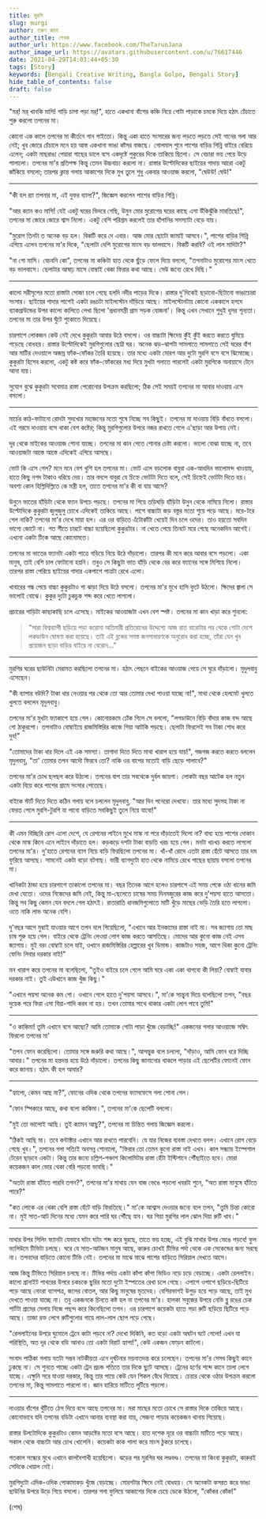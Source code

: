 ```yaml
---
title: মুরগি
slug: murgi
author: তরুণ জানা
author_title: লেখক
author_url: https://www.facebook.com/TheTarunJana
author_image_url: https://avatars.githubusercontent.com/u/76617446
date: 2021-04-29T14:03:44+05:30
tags: [Story]
keywords: [Bengali Creative Writing, Bangla Golpo, Bengali Story]
hide_table_of_contents: false
draft: false
---
```


"মর্! মর্ খানকি মাগি! গাড়ি চাপা পড়া মর্!", হাতে একখানা বাঁশের কঞ্চি নিয়ে গোটা পাড়াকে চমকে দিয়ে হঠাৎ চেঁচাতে 
শুরু করলো তপনের মা।

কোনো এক কালে তপনের মা কীর্তনে গান গাইতো। কিন্তু একা হাতে সংসারের জন্য লড়তে লড়তে সেই গানের গলা আর নেই;
খুব জোরে চেঁচালে মনে হয় আস্ত একখানা ভাঙা কাঁসর বাজছে। গোলমাল শুনে পাশের বাড়ির গিন্নি বাইরে বেরিয়ে এলেন; একটা 
মাছরাঙা পেয়ারা গাছের ডালে বসে একদৃষ্টে পুকুরের দিকে তাকিয়ে ছিলো। সে বেচারা ভয় পেয়ে উড়ে পালালো।
তপনের মা'র প্রতিপক্ষ কিন্তু তেমন উচ্চবাচ্য করলো না। রাস্তার উল্টোদিকের ছাইয়ের গাদায় আরো একটু জাঁকিয়ে বসলো;
তারপর ক্লান্ত গলায় আকাশের দিকে মুখ তুলে শুধু একবার আওয়াজ করলো, "ঘেউউ! ঘেউ!"

<!-- truncate -->

---

"কী হল র‍্যা তপনার মা, এই দুফর ব্যালা?", জিজ্ঞেস করলেন পাশের বাড়ির গিন্নি।

"আর ক্যান কও মাসি! যেই একটু ঘরের ভিদরে গেছি, উমুন মোর মুরোগের ঘরের কাছে এসা উঁকিঝুঁকি মারতিছে!", তপনের মা
জোরে জোরে শ্বাস নিলো। একটু বেশি পরিশ্রম করলেই তার হাঁপানির সমস্যাটা বেড়ে যায়।

"মুরোগ তিনটা ত অনেক বড় হল। বিকটি করে দে এবার। আজ মোর ছোটো জামাই আসবে।", পাশের বাড়ির গিন্নি এগিয়ে এলেন
তপনের মা'র দিকে, "ছেলাটা দেশি মুরোগের মাংস বড় ভালবাসে। বিকটি করবি? ওই লাল মাদিটা?"

"না গো মাসি। বেচবনি কো", তপনের মা কঞ্চিটা হাত থেকে ছুঁড়ে ফেলে দিয়ে বললো, "তপনাটাও মুরোগের মাংস খেতে বড় 
ভালবাসে। ছেলাটার আষাঢ় মাসে বোম্বাই থেকা ফিরার কথা আছে। সেউ জন্যে রেখে দিছি।"

---

কালো সরীসৃপের মতো রাস্তাটা সোজা চলে গেছে হলদি নদীর পাড়ের দিকে। রাস্তার দু'দিকেই ছড়ানো-ছিটানো ভাঙাচোরা সংসার। 
ছাইয়ের গাদার পাশেই একটা রঙচটা মাইলস্টোন দাঁড়িয়ে আছে। মাইলস্টোনটায় কোনো এককালে হলদে ব্যাকগ্রাউন্ডের উপর কালো 
কালিতে লেখা ছিলো 'প্রধানমন্ত্রী গ্রাম সড়ক যোজনা'। কিন্তু এখন সেখানে শুধুই ধূসর শূন্যতা। তপনের মা তার উপর ঘুঁটে 
শুকোতে দিয়েছে।

চারপাশে লোকজন কেউ নেই দেখে কুকুরটা আবার উঠে বসলো। ওর বাচ্চাটা ক্ষিদেয় কুঁই কুঁই করতে করতে ঘুমিয়ে পড়েছে বোধহয়।
রাস্তার উল্টোদিকেই মুরগিগুলোর ছোট্ট ঘর। অনেক ঝড়-ঝাপটা সামলাতে সামলাতে সেই ঘরের বাঁশ আর মাটির দেওয়ালে অজস্র 
ফাঁক-ফোঁকর তৈরি হয়েছে। তার মধ্যে একটা মোরগ আর দুটো মুরগি বসে বসে ঝিমোচ্ছে। কুকুরটা হিসেব করলো, একটু কষ্ট করে 
ফাঁক-ফোঁকরের মধ্য দিয়ে মুখটা গলাতে পারলেই একটা মুরগিকে অনায়াসে টেনে আনা যায়।

সুযোগ বুঝে কুকুরটা সবেমাত্র রাস্তা পেরোনোর উপক্রম করছিলো; ঠিক সেই সময়ই তপনের মা আবার দাওয়ায় এসে বসলো।

---

মার্চের কাঠ-ফাটানো রোদটা সুদখোর মহাজনের মতো শুষে নিচ্ছে সব কিছুই। তপনের মা দাওয়ায় বিড়ি বাঁধতে বসলো। এই গরমে 
দাওয়ায় বসে থাকা বেশ কষ্টের; কিন্তু মুরগিগুলোর উপরে নজর রাখতে গেলে এ'ছাড়া আর উপায় নেই।

দূর থেকে মাইকের আওয়াজ শোনা যাচ্ছে। তপনের মা কান পেতে শোনার চেষ্টা করলো। ভালো বোঝা যাচ্ছে না, তবে আওয়াজটা
আস্তে আস্তে এদিকেই এগিয়ে আসছে।

ভোট কি এসে গেল? মনে মনে বেশ খুশি হল তপনের মা। ভোট এলে বড়লোক বাবুরা এক-আধদিন ভালোমন্দ খাওয়ায়, হাতে কিছু
নগদ টাকাও ধরিয়ে দেয়। তার বদলে বাবুরা যে চিহ্নে ভোটটা দিতে বলে, সেই চিহ্নেই ভোটটা দিতে হয়। অবশ্য কোন 
হিল্লিদিল্লিতে কে মন্ত্রী হল, তাতে তপনের মা'র কী বা যায় আসে?

উনুনে ভাতের হাঁড়িটা থেকে ফ্যান উপচে পড়ছে। তপনের মা গিয়ে তড়িঘড়ি হাঁড়িটা উনুন থেকে নামিয়ে নিলো।
রাস্তার উল্টোদিকে কুকুরটা জুলুজুলু চোখে এদিকেই তাকিয়ে আছে। পাশে বাচ্চাটা জড় বস্তুর মতো শুয়ে পড়ে আছে। মরে-টরে 
গেল নাকি? তপনের মা'র দেখে মায়া হল। এর ওর বাড়িতে এঁটোকাঁটা খেয়েই দিন চলে ওদের। তাও হয়তো সবদিন ভাগ্যে জোটে না। 
গত শীতে চারটে বাচ্চা হয়েছিলো কুকুরটার। না খেতে পেয়ে তিনটে মরে গেছে অনেকদিন আগেই। এখনো একটা টিকে আছে
কোনোমতে।

তপনের মা ভাতের ফ্যানটা একটা পাত্রে গড়িয়ে নিয়ে উঠে দাঁড়ালো। তারপর কী মনে করে আবার বসে পড়লো। একা মানুষ,
তাই বেশি চাল ফোটানো হয়নি। তবুও সে কিছুটা ভাত হাঁড়ি থেকে বের করে ফ্যানের সঙ্গে মিশিয়ে নিলো। তারপর রাস্তা পেরিয়ে 
ছাইয়ের গাদার একপাশে পাত্রটা রেখে এলো।

খাবারের গন্ধ পেয়ে বাচ্চা কুকুরটাও গা ঝাড়া দিয়ে উঠে বসলো। তপনের মা'র মুখে হাসি ফুটে উঠলো। ক্ষিদের জ্বালা সে 
ভালোই বোঝে। কুকুর দুটো চুকচুক শব্দ করে খেতে লাগলো।

প্রচারের গাড়িটা কাছাকাছি চলে এসেছে। মাইকের আওয়াজটা এখন বেশ স্পষ্ট। তপনের মা কান খাড়া করে শুনলো:

>"সারা বিশ্বব্যাপী ছড়িয়ে পড়া করোনা অতিমারী প্রতিরোধের উদ্দেশ্যে আজ রাত বারোটার পর থেকে গোটা দেশে লকডাউন ঘোষণা 
করা হয়েছে। তাই এই ব্লকের সমস্ত জনসাধারণকে অনুরোধ করা হচ্ছে, তাঁরা যেন খুব প্রয়োজন ছাড়া বাড়ির বাইরে না বেরোন..."

---

মুরগির ঘরের ছাউনিটা মেরামত করছিলো তপনের মা। হঠাৎ পেছনে বাইকের আওয়াজ পেয়ে সে ঘুরে দাঁড়ালো। মৃদুলবাবু এসেছেন।

"কী ব্যাপার বউদি? টাকা ধার নেওয়ার পর থেকে তো আর তোমার দেখা পাওয়া যাচ্ছে না!", মাথা থেকে হেলমেট খুলতে খুলতে 
বললেন মৃদুলবাবু।

তপনের মা'র মুখটা ফ্যাকাশে হয়ে গেল। কোনোরকমে ঢোঁক গিলে সে বললো, "লগডাউনে বিড়ি বাঁদার কাজ বন্দ আছে গো
ঠাকুরপো। তপনাটাও বোম্বাইয়ে রাজমিস্তিরির কাজে গিয়া আটকি পড়ছে। ছেলাটা ফিরলেই সব টাকা শোধ করে দুব!"

"তোমাদের টাকা ধার দিলে এই এক সমস্যা। তাগাদা দিতে দিতে মাথা খারাপ হয়ে যায়!", গজগজ করতে করতে বললেন মৃদুলবাবু, 
"তা' তোমার তপন আদৌ ফিরবে তো? নাকি ওর বাপের মতোই বাড়ি ছেড়ে পালাবে?"

তপনের মা'র চোখ ছলছল করে উঠলো। তপনের বাপ তার সবথেকে দুর্বল জায়গা। লোকটা বছর আটেক হল নতুন একটা বিয়ে করে
পাশের গ্রামে সংসার পেতেছে।

বাইকে স্টার্ট দিতে দিতে কঠিন গলায় বলে চললেন মৃদুলবাবু, "আর দিন পনেরো দেখবো। তার মধ্যে সুদসহ টাকা না ফেরত পেলে 
মুরগি-টুরগি যা পাবো বাড়িতে সবকিছুই তুলে নিয়ে যাবো!"

---

কী এমন বিচ্ছিরি রোগ এলো দেশে, যে রেশনের লাইনে মুখে মাস্ক না পরে দাঁড়াতেই দিলো না? বাধ্য হয়ে পাশের দোকান থেকে 
মাস্ক কিনে এনে লাইনে দাঁড়াতে হল। কড়কড়ে দশটা টাকা বাড়তি খরচ হয়ে গেল। মনটা খচখচ করতে লাগলো তপনের মা'র।
দু'হাতে রেশনের ব্যাগ নিয়ে বাড়ি ফিরছিলো তপনের মা। খাঁ-খাঁ রোদে এতটা রাস্তা হেঁটে আসতে তার দম ফুরিয়ে আসছে। 
সামনেই একটা বড়ো বটগাছ। ভারী ব্যাগদুটো হাত থেকে নামিয়ে রেখে গাছের ছায়ায় বসলো তপনের মা।

খানিকটা ঠান্ডা হয়ে চারপাশে তাকালো তপনের মা। বছর তিনেক আগে হলেও চারপাশে এই সময় পেকে ওঠা ধানের জমি দেখা যেতো। 
ওদের নিজেদের জমি নেই, কিন্তু মা-ছেলেতে চাষের সময় দিনমজুরের কাজ করে দু'পয়সা হাতে আসতো।
কিন্তু সব কিছু কেমন যেন বদলে গেল হঠাৎই। রাতারাতি ধানজমিগুলোতে মাটি খুঁড়ে মাছের ভেড়ি তৈরি হতে লাগলো। ওতে নাকি 
লাভ অনেক বেশি।

দু'বছর আগে মুম্বাই যাওয়ার আগে তপন বলে গিয়েছিলো, "এখানে আর ইনকামের রাস্তা নাই মা। সব জ্যাগায় তো মাছ চাষ শুরু 
হয়ে গেল। বাইরে থেকে ট্রেনিং লেওয়া লোগ কাজ করতে আসতিছে। মোদের আর কুনো কাজ নেই এসব জ্যাগায়। মুই বরং বোম্বাই
চলে যাই, ওখানে রাজমিস্তিরির হেল্পারের খুব ডিমান্ড। কাজটাও সহজ, আগে থিকা কুনো ট্রেনিং ফেনিং লিবার দরকার নাই!"

মন খারাপ করে তপনের মা বলেছিলো, "তুইও বাইরে চলে গেলে আমি ঘরে একা একা থাগবো কী লিয়া? বোম্বাই যাবার দরকার নাই। 
তুই এউখানে কাজ খুঁজ কিছু।"

"এখানে পয়সা অনেক কম গো। ওখানে গেলে হাতে দু'পয়সা আসবে।", মা'কে সান্ত্বনা দিয়ে বলেছিলো তপন, "বছর দুয়েক পরে ফিরা 
এসা বিয়া-শাদি করব না হয়। তখন তোমার সাথে থাকার একটা লোগ পাবে তুমি!"

---

"ও কাকিমা! তুমি এখানে বসে আছো? আমি তোমাকে গোটা পাড়া খুঁজে বেড়াচ্ছি!" একজনের গলার আওয়াজে সম্বিৎ ফিরলো
তপনের মা'

"তপন ফোন করেছিলো। তোমার সঙ্গে জরুরি কথা আছে।", আগন্তুক বলে চললো, "দাঁড়াও, আমি ফোন ধরে দিচ্ছি আবার।"
তপনের মা হন্তদন্ত হয়ে উঠে দাঁড়ালো। তপনের কিছু জানানোর থাকলে পাড়ার এই ছেলেটির ফোনেই ফোন করে জানায়। হঠাৎ কী হল 
আবার?

---

"হ্যালো, কেমন আছ মা?", ফোনের ওদিক থেকে তপনের ফ্যাসফেসে গলা শোনা গেল।

"ফোন স্পিকারে আছে, কথা বলো কাকিমা।", তপনের মা'কে ছেলেটি বললো।

"মুই তো ভালোই আছি। তুই ক্যামন আছু?", তপনের মা চিন্তিত গলায় জিজ্ঞেস করলো।

"ঠিকই আছি মা। তবে কন্টাক্টার এখানে আর রাখতে পারবেনি। যে যার নিজের ব্যবস্তা দেখতে বলল। এখানে রোগ বেড়ে গেছে 
খুব।", তপনের গলা সত্যিই অবসন্ন শোনালো, "ফিরার তো তেমন কুনো রাস্তা নাই এখন। কাল সন্ধ্যায় ইস্পেশাল টেরেন ছাড়বে 
একটা। কিন্তু তার জন্যে চল্লিশ-পঞ্চাশ কিলোমিটার রাস্তা হেঁটা ইস্টিশানে পৌঁছাইতে হবে। মোরা কয়েকজন কাল ভোর থেকা 
বেরি পড়বো ভাবছি।"

"অতটা রাস্তা হাঁটতে পারবি তপন?", তপনের মা'র মাথায় যেন বাজ ভেঙে পড়লো খবরটা শুনে, "অত রাস্তা মানুষে হাঁটতে পারে?"

"কত লোকে এর থেকা বেশি রাস্তা হেঁটে বাড়ি ফিরতিছে।" মা'কে আশ্বাস দেওয়ার জন্যে বলে তপন, "তুমি চিন্তা কোরো না। মুই 
সাত-আট দিনের মধ্যে যেমন করে পারি ঘর পৌঁছে যাব। ঘর গিয়া মুরগির লাল ঝোল দিয়া রুটি খাব।"

---

মাথার উপর সিলিং ফ্যানটা যেভাবে ঘটাং ঘটাং শব্দ করে ঘুরছে, তাতে ভয় হচ্ছে, এই বুঝি মাথার উপর ভেঙে পড়বে! ফুল 
ভ্যলিউমে টিভিটা চলছে। ঘরে যে সাত-আটজন মানুষ আছে, কারুর চোখই টিভির পর্দা থেকে এক সেকেন্ডের জন্য সরছে না।
তপনদের বাড়িতে কোনো টিভি নেই। তপনের মা মাঝে মাঝে পাশের বাড়িতে সিরিয়াল দেখতে আসে।

আজ কিন্তু টিভিতে সিরিয়াল চলছে না। টিভির পর্দায় একটা কাঁপা কাঁপা ভিডিও নড়ে চড়ে বেড়াচ্ছে। একটা রেললাইন। কালো 
গ্রানাইট পাথরের উপরে চকচকে ছুরির মতো দুটো ইস্পাতের রেখা চলে গেছে। এপাশে ওপাশে ছড়িয়ে-ছিটিয়ে পড়ে আছে নোংরা 
ব্যাগপত্র, জলের বোতল, আর কিছু মানুষের মৃতদেহ। বেশিরভাগই উপুড় হয়ে পড়ে আছে, তাই মুখ দেখতে পাওয়া যাচ্ছে না। তবু 
একজনকে চিনতে কষ্ট হল না তপনের মা'র। হালকা সবুজের উপরে নেভি ব্লু রঙের চেক শার্টটা গ্রামের মেলায় নিজে পছন্দ করে 
কিনেছিলো তপন। ওর চারপাশে কয়েকটা হাতে গড়া রুটি ছড়িয়ে ছিটিয়ে পড়ে আছে। তাজা রক্ত লেগে রুটিগুলোর গায়ে লাল-লাল ছোপ 
পড়ে গেছে।

"রেললাইনের উপরে ঘুমোলে ট্রেনে কাটা পড়বে না? দেখো দিকিনি, কত বড়ো একটা অঘটন ঘটে গেলো! এখন যা পরিস্থিতি, অত দূর 
থেকে বডি আনাও তো একটা বিরাট হ্যাপা!", কেউ একজন ফোড়ন কাটলো।

সংবাদ পাঠিকা গলায় যতটা সম্ভব নাটকীয়তা এনে দুর্ঘটনার ময়নাতদন্ত করে চলেছেন। তপনের মা'র সেসব কিছুই কানে ঢুকছে না। 
সে শুনতে পাচ্ছে একটা ট্রেন প্রচন্ড গতিতে তার দিকে ছুটে আসছে। ট্রেনের হর্ণের শব্দে কানে তালা লেগে যাচ্ছে। 
এক্ষুনি সরে যাওয়া দরকার, কিন্তু তার পায়ে কেউ যেন শিকল বেঁধে দিয়েছে। চেয়ার থেকে ওঠার উপক্রম করলো তপনের মা, 
কিন্তু সামলাতে পারলো না। জ্ঞান হারিয়ে মাটিতে লুটিয়ে পড়লো।

---

দাওয়ার বাঁশের খুঁটিতে ঠেস দিয়ে বসে আছে তপনের মা। মরা মাছের মতো চোখে সে রাস্তার দিকে তাকিয়ে আছে। কোনোভাবে যদি 
তপনের বডিটা এখানে আনার ব্যবস্থা করা যায়, সেজন্য পাড়ার কয়েকজন থানায় গিয়েছে।

রাস্তার উলটোদিকে কুকুরটাও কেমন আড়ষ্টের মতো বসে আছে। হাত দশেক দূরে ওর বাচ্চাটা মাটিতে পড়ে আছে। সকাল থেকে 
বাচ্চাটা আর চোখ খোলেনি। কয়েকটা কাক পালা করে মাংস ঠুকরে চলেছে।

গতকাল সন্ধ্যের মুখে এখানে কালবৈশাখী হয়েছিলো। ঝড়ের পর মুরগির ঘর লণ্ডভণ্ড। তপনের মা কিংবা কুকুরটা, কারুরই সেদিকে 
খেয়াল নেই।

মুরগিদুটো এদিক-ওদিক পোকামাকড় খুঁজে বেড়াচ্ছে। মোরগটার ক্ষিদে নেই বোধহয়। সে অনেকটা কসরত করে ভাঙা ছাউনির উপরে
উড়ে গিয়ে বসলো। তারপর গলা ফুলিয়ে আকাশের দিকে চেয়ে ডেকে উঠলো, "কোঁকর কোঁক!"

(শেষ)